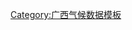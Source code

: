 {{Weather box
|width = auto
|metric first = y
|single line = y 
|location = 涠洲岛气象数据（平均数据自1971年统计至2000年，极端数据自1956年统计至2000年）

|Jan mean C		= 15.5
|Feb mean C		= 15.9
|Mar mean C		= 18.9
|Apr mean C		= 23.0
|May mean C		= 26.5
|Jun mean C		= 28.5
|Jul mean C		= 29.0
|Aug mean C		= 28.5
|Sep mean C		= 27.5
|Oct mean C		= 25.0
|Nov mean C		= 21.3
|Dec mean C		= 17.6
|Year mean C		= 

|Jan record high C		= 27.4
|Feb record high C		= 28.7
|Mar record high C		= 30.8
|Apr record high C		= 33.8
|May record high C		= 35.8
|Jun record high C		= 35.4
|Jul record high C		= 35.0
|Aug record high C		= 34.5
|Sep record high C		= 34.5
|Oct record high C		= 32.9
|Nov record high C		= 30.9
|Dec record high C		= 29.5
|Year record high C		= 35.8

|Jan high C 		= 18.7
|Feb high C 		= 19.2
|Mar high C 		= 22.1
|Apr high C 		= 26.3
|May high C 		= 29.7
|Jun high C 		= 31.1
|Jul high C 		= 31.5
|Aug high C 		= 31.1
|Sep high C 		= 30.4
|Oct high C 		= 28.0
|Nov high C 		= 24.4
|Dec high C 		= 20.9
|Year high C 		= 

|Jan low C 		= 13.3
|Feb low C 		= 13.9
|Mar low C 		= 16.6
|Apr low C 		= 20.8
|May low C 		= 24.4
|Jun low C 		= 26.5
|Jul low C 		= 26.9
|Aug low C 		= 26.2
|Sep low C 		= 25.3
|Oct low C 		= 22.7
|Nov low C 		= 19.0
|Dec low C 		= 15.4
|Year low C 		= 

|Jan record low C		= 3.4
|Feb record low C		= 3.0
|Mar record low C		= 4.8
|Apr record low C		= 9.3
|May record low C		= 15.5
|Jun record low C		= 20.1
|Jul record low C		= 20.0
|Aug record low C		= 21.0
|Sep record low C		= 16.8
|Oct record low C		= 13.5
|Nov record low C		= 6.5
|Dec record low C		= 2.9
|Year record low C		= 2.9

|scprecip = green
|Jan precipitation mm		= 27.3
|Feb precipitation mm		= 36.2
|Mar precipitation mm		= 46.3
|Apr precipitation mm		= 61.8
|May precipitation mm		= 125.4
|Jun precipitation mm		= 203.3
|Jul precipitation mm		= 230.9
|Aug precipitation mm		= 359.2
|Sep precipitation mm		= 198.1
|Oct precipitation mm		= 99.2
|Nov precipitation mm		= 38.7
|Dec precipitation mm		= 28.9
|Year precipitation mm		= 

|Unit precipitation days	= 0.1mm
|Jan precipitation days	= 8.4
|Feb precipitation days	= 11.3
|Mar precipitation days	= 10.9
|Apr precipitation days	= 9.9
|May precipitation days	= 8.8
|Jun precipitation days	= 10.7
|Jul precipitation days	= 11.8
|Aug precipitation days	= 15.8
|Sep precipitation days	= 12.8
|Oct precipitation days	= 8.7
|Nov precipitation days	= 5.8
|Dec precipitation days	= 5.4
|Year precipitation days	= 

|source = [http://www.weather.com.cn/html/cityintro/101300401.shtml 中国气象局公共气象服务中心]，[http://www.data.ac.cn/zrzy/g03.asp?name=无&pass=无&danwei=无&kubian=G03&kuming=气候资源数据库 气候资源数据库]
|accessdate = 2012-12-12
|accessdate2 = 2012-12-12
}}<noinclude>
[[Category:广西气候数据模板]]
</noinclude>